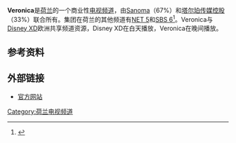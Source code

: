{{Infobox TV channel
| name             = Veronica
| logofile          = 
| logosize         = 
| logoalt          = 
| logo2            = 
| launch           = 1976年1月1日
| closed date      = 
| picture format   = [[576i|576i]] [[16:9|16:9]] [[SDTV|SDTV]] ([[PAL制式|PAL]])<br />[[1080i|1080i]] [[HDTV|HDTV]]
| share            = 3.0%
| share as of      = 2012
| share source     = <ref>{{cite web|url=http://kijkonderzoek.nl/images/stories/Persberichten/Jaarpersbericht_SKO_2012.pdf|title=Jaarrapport 2012|publisher=Stichting Kijk Onderzoek}}{{dead link|date=2017年11月 |bot=InternetArchiveBot |fix-attempted=yes }}</ref>
| network          = SBS广播 (2011年至今)<br />[[ProSiebenSat.1传媒|ProSiebenSat.1传媒]] (2007-2011)<br />[[SBS广播电视集团|SBS广播电视集团]] (2003-2007)
| owner            = [[Sanoma|Sanoma]] (67%)<br />[[塔尔珀传媒控股|塔尔珀传媒控股]] (33%)
| slogan           = 
| country          = [[荷兰|荷兰]]
| broadcast area   = 荷兰
| headquarters     = [[阿姆斯特丹|阿姆斯特丹]]
| replaced names    = [[V8_(电视频道l)|V8]] (2003)
| replaced by names = [[Yorin|Yorin]] (2001)
| sister names     = [[SBS_6|SBS 6]]<br />[[Net_5|Net 5]]
| timeshift names  = 
| web              = [http://www.veronicatv.nl www.veronicatv.nl]
| online serv 1    = UPC Horizon <small>荷兰</small>
| online chan 1    = [https://www.horizon.tv/nl_nl/tv-kijken.html TV kijken]
}}

'''Veronica'''是[[荷兰|荷兰]]的一个商业性[[电视频道|电视频道]]，由[[Sanoma|Sanoma]]（67%）和[[塔尔珀传媒控股|塔尔珀传媒控股]]（33%）联合所有。集团在荷兰的其他频道有[[NET_5|NET 5]]和[[SBS_6|SBS 6]]<ref>{{cite web|url=http://www.sbs.nl/organisatie/televisie|title=Zenders|publisher=SBS Broadcasting|author=|accessdate=2012年11月26日|archive-date=2013年1月29日|archive-url=https://web.archive.org/web/20130129015240/http://www.sbs.nl/organisatie/televisie|dead-url=no}}</ref>。Veronica与[[Disney_XD|Disney XD]]欧洲共享频道资源，Disney XD在白天播放，Veronica在晚间播放。

==参考资料==
{{reflist}}

==外部链接==
* [http://www.veronicatv.nl 官方网站] {{Wayback|url=http://www.veronicatv.nl/ |date=20200513015237 }}

{{DEFAULTSORT:Veronica (Tv Channel)}}

[[Category:荷兰电视频道|Category:荷兰电视频道]]